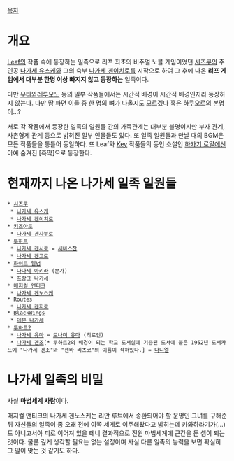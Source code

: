 [[목차]]
= 개요 =
[[Leaf]]의 작품 속에 등장하는 일족으로 리프 최초의 비주얼 노블 게임이었던 [[시즈쿠]]의 주인공 [[나가세 유스케]]와 그의 숙부 [[나가세 겐이치로]]를 시작으로 하여 그 후에 나온 '''리프 게임에서 대부분 한명 이상 빠지지 않고 등장하는''' 일족이다. 

다만 [[우타와레루모노]] 등의 일부 작품들에서는 시간적 배경이 시간적 배경인지라 등장하지 않는다. 다만 땅 파면 이들 중 한 명의 뼈가 나올지도 모르겠다 혹은 [[하쿠오로]]의 본명이...?

서로 각 작품에서 등장한 일족의 일원들 간의 가족관계는 대부분 불명이지만 부자 관계, 사촌형제 관계 등으로 밝혀진 일부 인물들도 있다. 또 일족 일원들과 만날 때의 BGM은 모든 작품들을 통틀어 동일하다. 또 Leaf와 [[Key]] 작품들의 동인 소설인 [[하카기 로얄]]에선 아예 숨겨진 [흑막]으로 등장한다.

= 현재까지 나온 나가세 일족 일원들 =
 * [[시즈쿠]]
  * [[나가세 유스케]] 
  * [[나가세 겐이치로]] 
 * [[키즈아토]]
  * [[나가세 겐자부로]]
 * [[투하트]] 
  * [[나가세 겐시로]] = [[세바스찬]]
  * [[나가세 겐고로]]
 * [[화이트 앨범]]
  * [[나나세 아키라]] (분가)
  * [[프랑크 나가세]]
 * [[매지컬 앤티크]] 
  * [[나가세 겐노스케]]
 * [[Routes]] 
  * [[나가세 겐지로]]
 * [[BlackWings]] 
  * [[데몬 나가세]]
 * [[투하트2]] 
  * [[나가세 유마]] = [[토나미 유마]] (히로인)
  * [[나가세 겐조]][* 투하트2의 배경이 되는 학교 도서실에 기증된 도서에 붙은 1952년 도서카드에 "나가세 겐조"와 "센바 리츠코"의 이름이 적혀있다.] = [[다니엘]]

= 나가세 일족의 비밀 =
사실 '''마법세계 사람'''이다.

매지컬 앤티크의 나가세 겐노스케는 리안 루트에서 송환되어야 할 운명인 그녀를 구해준 뒤 자신들의 일족이 좀 오래 전에 이쪽 세계로 이주해왔다고 밝히는데 카와하라기가(...)도 아니고서야 피로 이어져 있을 테니 결과적으로 전원 마법세계에 근간을 둔 셈이 되는 것이다. 물론 깊게 생각할 필요는 없는 설정이며 사실 다른 일족의 능력을 보면 확실히 그 말이 맞는 것 같기도 하다.
